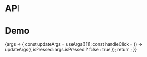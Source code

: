 
<Meta title="Packages/Buttons/ToggleButton" component={ToggleButton} />

# API

<ArgsTable />

# Demo

<Canvas>
  <Story
    name="ToggleButton"
    args={{ children: 'Text' }}
    argTypes={{
      disabled: { control: 'boolean' },
      isPressed: { control: 'radio', options: [false, true, 'mixed'] }
    }}
    parameters={{
      design: {
        allowFullscreen: true,
        type: 'figma',
        url: 'https://www.figma.com/file/6g87L4FdKZTA3knt3Rsfdx/Garden?node-id=7149%3A39389'
      }
    }}
  >
    {args => {
      const updateArgs = useArgs()[1];
      const handleClick = () => updateArgs({ isPressed: args.isPressed ? false : true });
      return <ToggleButton {...args} onClick={handleClick} />;
    }}
  </Story>
</Canvas>
